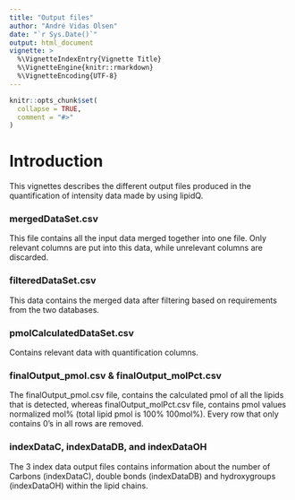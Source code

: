 ```yaml
---
title: "Output files"
author: "André Vidas Olsen"
date: "`r Sys.Date()`"
output: html_document
vignette: >
  %\VignetteIndexEntry{Vignette Title}
  %\VignetteEngine{knitr::rmarkdown}
  %\VignetteEncoding{UTF-8}
---
```


```r
knitr::opts_chunk$set(
  collapse = TRUE,
  comment = "#>"
)
```

# Introduction
This vignettes describes the different output files produced in the
quantification of intensity data made by using lipidQ.


### mergedDataSet.csv
This file contains all the input data merged together into one file. Only
relevant columns are put into this data, while unrelevant columns are discarded.

### filteredDataSet.csv
This data contains the merged data after filtering based on requirements from
the two databases.

### pmolCalculatedDataSet.csv
Contains relevant data with quantification columns.

### finalOutput_pmol.csv & finalOutput_molPct.csv
The finalOutput_pmol.csv file, contains the calculated pmol of all the lipids
that is detected, whereas finalOutput_molPct.csv file, contains pmol values
normalized mol% (total lipid pmol is 100% 100mol%). Every row that only contains
0's in all rows are removed.

### indexDataC, indexDataDB, and indexDataOH 
The 3 index data output files contains information about the number of Carbons
(indexDataC), double bonds (indexDataDB) and hydroxygroups (indexDataOH) within
the lipid chains.
